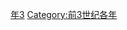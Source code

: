 {{Catnav|頁面分類|历史|歷史時代|年|前3世纪各年}}

{{catmore}}
{{Commons category|223 BC}}

[[Category:前220年代|年3]]
[[Category:前3世纪各年|Category:前3世纪各年]]